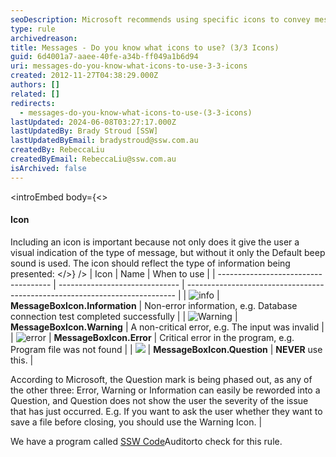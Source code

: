 ```yaml
---
seoDescription: Microsoft recommends using specific icons to convey message severity and importance, including Information, Warning, and Error symbols.
type: rule
archivedreason:
title: Messages - Do you know what icons to use? (3/3 Icons)
guid: 6d4001a7-aaee-40fe-a34b-ff049a1b6d94
uri: messages-do-you-know-what-icons-to-use-3-3-icons
created: 2012-11-27T04:38:29.000Z
authors: []
related: []
redirects:
  - messages-do-you-know-what-icons-to-use-(3-3-icons)
lastUpdated: 2024-06-08T03:27:17.000Z
lastUpdatedBy: Brady Stroud [SSW]
lastUpdatedByEmail: bradystroud@ssw.com.au
createdBy: RebeccaLiu
createdByEmail: RebeccaLiu@ssw.com.au
isArchived: false
---
```


<introEmbed
  body={<>
#### Icon

Including an icon is important because not only does it give the user a visual indication of the type of message, but without it only the Default beep sound is used. The icon should reflect the type of information being presented:
  </>}
/>
| Icon                                 | Name                           | When to use                                                                 |
| ------------------------------------ | ------------------------------ | --------------------------------------------------------------------------- |
| ![info](/Info.gif)       | **MessageBoxIcon.Information** | Non-error information, e.g. Database connection test completed successfully |
| ![Warning](/Warning.gif) | **MessageBoxIcon.Warning**     | A non-critical error, e.g. The input was invalid                            |
| ![error](/Error.gif)     | **MessageBoxIcon.Error**       | Critical error in the program, e.g. Program file was not found              |
| ![](/Question.gif)       | **MessageBoxIcon.Question**    | **NEVER** use this.                                                         |

According to Microsoft, the Question mark is being phased out, as any of the other three: Error, Warning or Information can easily be reworded into a Question, and Question does not show the user the severity of the issue that has just occurred.
E.g. If you want to ask the user whether they want to save a file before closing, you should use the Warning Icon. |

We have a program called [SSW Code](http://www.ssw.com.au/ssw/CodeAuditor/Rules.aspx#TitleVB)Auditorto check for this rule.
